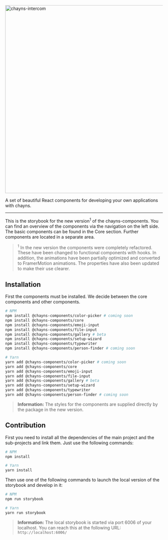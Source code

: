 
<Meta title="Introduction" />

<link
    href="https://fonts.googleapis.com/css2?family=Roboto:wght@400;700;900&display=swap"
    rel="stylesheet"
/>

<div style={{ textAlign: 'center' }}>
    <img
        src="https://chayns.space/77896-21884/chayns_components.png"
        width="600px"
        alt="chayns-intercom"
    />
    <p style={{ fontSize: '85%', marginTop: 0, opacity: 0.85 }}>
        A set of beautiful React components for developing your own applications with chayns.
    </p>
</div>

---

<p style={{ fontSize: '1.1rem' }}>
    This is the storybook for the new version<sup>1</sup> of the chayns-components. You can find an
    overview of the components via the navigation on the left side. The basic components can be
    found in the Core section. Further components are located in a separate area.
</p>

> <sup>1</sup> In the new version the components were completely refactored. These have been changed
> to functional components with hooks. In addition, the animations have been partially optimized and
> converted to FramerMotion animations. The properties have also been updated to make their use clearer.

<h2 style={{ marginTop: '32px' }}>Installation</h2>

<p style={{ fontSize: '1.1rem' }}>
    First the components must be installed. We decide between the core components and other
    components.
</p>

```bash
# NPM
npm install @chayns-components/color-picker # coming soon
npm install @chayns-components/core
npm install @chayns-components/emoji-input
npm install @chayns-components/file-input
npm install @chayns-components/gallery # beta
npm install @chayns-components/setup-wizard
npm install @chayns-components/typewriter
npm install @chayns-components/person-finder # coming soon

# Yarn
yarn add @chayns-components/color-picker # coming soon
yarn add @chayns-components/core
yarn add @chayns-components/emoji-input
yarn add @chayns-components/file-input
yarn add @chayns-components/gallery # beta
yarn add @chayns-components/setup-wizard
yarn add @chayns-components/typewriter
yarn add @chayns-components/person-finder # coming soon
```

> **Information:** The styles for the components are supplied directly by the package in the new
> version.

<h2 style={{ marginTop: '32px' }}>Contribution</h2>

<p style={{ fontSize: '1.1rem' }}>
    First you need to install all the dependencies of the main project and the sub-projects and link
    them. Just use the following commands:
</p>

```bash
# NPM
npm install

# Yarn
yarn install
```

<p style={{ fontSize: '1.1rem' }}>
    Then use one of the following commands to launch the local version of the storybook and develop
    in it:
</p>

```bash
# NPM
npm run storybook

# Yarn
yarn run storybook
```

> **Information:** The local storybook is started via port 6006 of your localhost. You can reach
> this at the following URL: `http://localhost:6006/`
